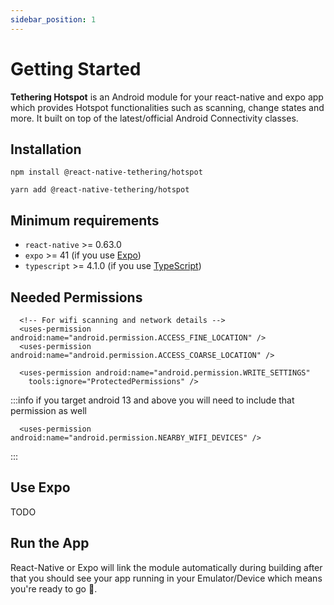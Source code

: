 ```yaml
---
sidebar_position: 1
---
```


# Getting Started
**Tethering Hotspot** is an Android module for your react-native and expo app which provides Hotspot functionalities such as scanning, change states and more. It built on top of the latest/official Android Connectivity classes.


## Installation

<Tabs>
  <TabItem value="npm" label="NPM" default>

    npm install @react-native-tethering/hotspot

  </TabItem>
  <TabItem value="yarn" label="Yarn">

    yarn add @react-native-tethering/hotspot

  </TabItem>
</Tabs>

## Minimum requirements
- `react-native` >= 0.63.0
- `expo` >= 41 (if you use [Expo](https://expo.io))
- `typescript` >= 4.1.0 (if you use [TypeScript](https://www.typescriptlang.org))

## Needed Permissions
```
  <!-- For wifi scanning and network details -->
  <uses-permission android:name="android.permission.ACCESS_FINE_LOCATION" />
  <uses-permission android:name="android.permission.ACCESS_COARSE_LOCATION" />

  <uses-permission android:name="android.permission.WRITE_SETTINGS"
    tools:ignore="ProtectedPermissions" />
```
:::info
  if you target android 13 and above you will need to include that permission as well
  
  ```
    <uses-permission android:name="android.permission.NEARBY_WIFI_DEVICES" />
  ```
:::

## Use Expo
TODO

## Run the App
React-Native or Expo will link the module automatically during building after that you should see your app running in your Emulator/Device which means you're ready to go 🚀.
